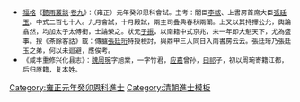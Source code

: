 {{Navbox
|name = 雍正元年癸卯恩科殿試金榜
|title = 雍正元年（[[1723年]]）癸卯恩科殿試金榜
|titlestyle = background-color:#FFD700;
|image =
|style = width:100%;text-align:center; 
|groupstyle = text-align:center; background-color:#FFD700;
|liststyle = text-align:center;
|state = {{{state<includeonly>|collapsed</includeonly>}}}
|group1 = 第一甲<br>賜進士及第<br>共3名
|list1 = '''[[于振|-{于}-　振]]''' - '''[[戴瀚|戴　瀚]]''' - '''[[楊炳|楊　炳]]'''

|group2 = 第二甲<br>賜進士出身<br>共63名
|list2 = [[張廷珩]] - [[沈淑|沈　淑]] - [[焦祈年]] - [[李桐|李　桐]] - [[沈師孟]] - [[周學健]] - [[萬承芩]] - [[吳釗 (進士)|吳　釗]] - [[陶正中]] - [[胡蛟齡]]<br>[[鄒光濤|胡光濤]] - [[潘果|潘　果]] - [[任芝發]] - [[陳齊實]] - [[張廷瑑]] - [[史惇化]] - [[許焞|許　焞]] - [[馬金門]] - [[帥念祖]] - [[繆曰芑]]<br>[[嵩壽|松　壽]] - [[胡承璘]] - [[夏治源]] - [[尹繼善]] - [[周紹龍]] - [[李徵臨]] - [[李端 (雍正進士)|李　端]] - [[戴永椿]] - [[朱世勳]] - [[馬翼贊]]<br>[[何玉梁]] - [[來謙鳴]] - [[嚴民法]] - [[孫鴻淦]] - [[崔琳|崔　琳]] - [[夏之芳]] - [[邵錦濤]] - [[沈榮仁]] - [[鮑梓|鮑　梓]] - [[朱仕遇]]<br>[[唐景佳]] - [[陳道凝]] - [[游紹安]] - [[胡香山]] - [[曹𨮔|曹　{{僻字|𨮔|金與}}]] - [[蔡書紳]] - [[沈韓|沈　韓]] - [[張考|張　考]] - [[錢孫振]] - [[劉浩基]]<br>[[劉吳龍|吳　龍]] - [[高山_(雍正進士)|高　山]] - [[徐以升]] - [[盧生薰]] - [[顏希聖]] - [[孫果|孫　果]] - [[張曰璉]] - [[張彥昌]] - [[張以珸]] - [[魯遐齡]]<br>[[張江|張　江]] - [[衞廷璞]] - [[蔡霖奏]]<span style="color: #FFFFFF;"> - －－－ - －－－ - －－－ - －－－ - －－－ - －－－ - －－－</span>

|group3 = 第三甲<br>賜同進士出身<br>共180名
|list3 = [[金作楫]] - [[魏周琬|周　琬]] - [[洪肇楙]] - [[吳大受]] - [[沈文豪]] - [[蔡良慶]] - [[范咸|范　咸]] - [[顧海|顧　海]] - [[紀逵宜]] - [[欽漣|欽　漣]]<br>[[陳惠|陳　惠]] - [[陈宏谋|陳弘謀]] - [[徐大樑]] - [[王鼒|王　鼒]] - [[黃岳牧]] - [[望君錄]] - [[張蔭圻]] - [[施濬|施　濬]] - [[倪泂|倪　泂]] - [[鄭溥|鄭　溥]]<br>[[周琰|周　琰]] - [[裴世兆]] - [[王士任]] - [[魏元樞]] - [[劉敬與]] - [[于汧|-{于}-　汧]] - [[朱祝|朱　祝]] - [[沈志榮]] - [[林天木]] - [[顏希聖]]<br>[[圖麒|圖　麒]] - [[謝莘|謝　莘]] - [[王藩|王　藩]] - [[保良|保　良]] - [[張來求]] - [[陳誠 (雍正進士)|陳　誠]] - [[朱作元]] - [[王大樹]] - [[張志亨]] - [[江天泰]]<br>[[張振義]] - [[七十一 (雍正进士)|七十一]] - [[武紹周]] - [[王喬林]] - [[周嵩|周　嵩]] - [[張若涵]] - [[陳衣德]] - [[申茂|申　茂]] - [[許履坦]] - [[裘君𡸅|裘君{{僻字|𡸅|上山下弓攵}}]]<br>[[永世|永　世]] - [[羅鳳彩]] - [[林嵩基]] - [[黃允肅]] - [[胡晟|胡　晟]] - [[程材傳]] - [[王輅|王　輅]] - [[駱光宸]] - [[楊臚賜]] - [[鄭方坤]]<br>[[翁運標]] - [[牧可登]] - [[李淮|李　淮]] - [[馮允升]] - [[崔鍾琅]] - [[聶奕隆]] - [[翁藻|翁　藻]] - [[陸宗楷|陳宗楷]] - [[李玠|李　玠]] - [[柯煜|柯　煜]]<br>[[沈梁|沈　梁]] - [[尙彬|尙　彬]] - [[余世堂]] - [[圖南|圖　南]] - [[鄧士楚]] - [[戴彬暢]] - [[邵大椿]] - [[羅廷儀]] - [[陳本|陳　本]] - [[郭美|郭　美]]<br>[[袁起濤]] - [[蔣汾功]] - [[梁萬里]] - [[王振世]] - [[吳象寬]] - [[王步青 (清朝)|王步青]] - [[劉曰福]] - [[何夢篆]] - [[王坦 (雍正進士)|王　坦]] - [[吳珽|吳　珽]]<br>[[史昌孟]] - [[阿成峨]] - [[羅國珠]] - [[黃施鍔]]<!---題名碑錄作施鍔，又註釋曰：碑作黃施鍔---> - [[陳汝霖]] - [[李徽|李　徽]] - [[茹林|茹　林]] - [[麻居湄]] - [[萬里 (雍正進士)|萬　里]] - [[呂崇素]]<br>[[王謙|王　謙]] - [[馮懋華]] - [[喀爾欽]] - [[薄履青]] - [[張洪謨]] - [[陳芳楷]] - [[呂鼎祚]] - [[叱騮|叱　騮]] - [[胡景定]] - [[何有基]]<br>[[叢洞|叢　洞]] - [[萬禮祖]] - [[蘇霖渤]] - [[金履寬]] - [[黃典|黃　典]] - [[李嵩|李　嵩]] - [[何齊聖]] - [[王奎 (雍正進士)|王　奎]] - [[李杜 (雍正進士)|李　杜]] - [[黃元鐸]]<br>[[胡良佐]] - [[徐寧 (雍正進士)|徐　寧]] - [[戴有禧]] - [[竇容|竇　容]] - [[閻奉化]] - [[姜穎新]] - [[盧杰 (雍正進士)|盧　杰]] - [[冉瑾|冉　瑾]] - [[陶士偰]] - [[武珩|武　珩]]<br>[[徐毓桂]] - [[賀同珠]] - [[蕭系尹]] - [[慧德|慧　德]] - [[昌齡|昌　齡]] - [[朱閏章]] - [[孪音|孪　音]] - [[劉熺|劉　熺]] - [[王純鏳]] - [[葉建封]]<br>[[魏鈿|魏　鈿]] - [[汪開銓]] - [[方可丹]] - [[趙溫|趙　溫]] - [[鄭顯正]] - [[周世祿]] - [[朱鑑|朱　鑑]] - [[劉興第]] - [[黃祐|黃　祐]] - [[嚴夢元]]<br>[[邵大生]] - [[王又樸]] - [[辛克一]] - [[朱時冕]] - [[李之㠏]] - [[王景獻]] - [[孫昭|孫　昭]] - [[張士瑄]] - [[徐自任]] - [[張兆昌]]<br>[[朱之辨]] - [[胡清|胡　清]] - [[張人崧]] - [[晏命世]] - [[夏士錦]] - [[李友絳]] - [[王暠 (雍正進士)|王　暠]] - [[王佐 (雍正進士)|王　佐]] - [[周毓元]] - [[鄭以任]]<br>[[焦周屏]] - [[阿儻|阿　儻]] - [[華實著]] - [[凌爾炤]] - [[崔鍾瑭]] - [[朱諶|朱　諶]] - [[陳長復]] - [[馬咸厚]] - [[朱弘仁]] - [[郭橖|郭　橖]]
|belowstyle = text-align: center; background-color:#FFD700;
|below='''前一科：[[Template:康熙六十年辛丑科殿試金榜|康熙六十年辛丑科]]　'''·'''　後一科：[[Template:雍正二年甲辰科殿試金榜|雍正二年甲辰科]]'''<br>'''同科進士：[[Template:雍正元年癸卯恩科武殿試金榜|雍正元年癸卯武恩科]]'''
}}
[[Category:雍正元年癸卯恩科進士]]
<noinclude>
[[Category:雍正元年癸卯恩科進士| ]]
[[Category:清朝進士模板]]
*<small>[[福格]]《[[聽雨叢談]]·[[s:聽雨叢談/卷09|卷九]]》：（雍正）元年癸卯恩科會試。主考：閣臣[[李祓]]、上書房首席大臣[[張廷玉]]。中式二百七十人。九月會試，十月殿試，兩主司叠典春秋兩闈。上又以其持擇公允，輿論翕然，均加太子太傅銜，士論榮之。狀元[[于振]]，以南籍中式京兆，未一年即大魁天下，尤為盛事。按《茶餘客話》載：傳臚[[張廷珩]]特授檢討，與鼎甲三人同日入南書房云云。張廷珩乃張廷玉之弟，何以未迴避，應俟考。</small>
*<small>《咸丰重修兴化县志》：[[魏周琬]]字旭棠，一字竹君，[[魏应嘉|应嘉]]曾孙，[[魏曰祁|曰祁]]子，初以周琬寄籍江都，后归原籍，复本姓。</small></noinclude>